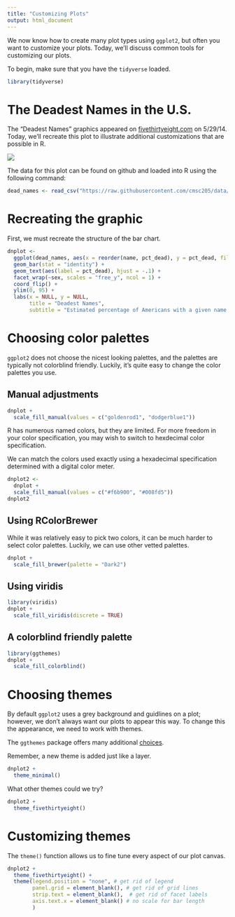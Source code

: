 ```yaml
---
title: "Customizing Plots"
output: html_document
---
```


We now know how to create many plot types using `ggplot2`, but often you want to customize your plots. Today, we'll discuss common tools for customizing our plots.

To begin, make sure that you have the `tidyverse` loaded.

```r
library(tidyverse)
```

# The Deadest Names in the U.S.

The "Deadest Names" graphics appeared on [fivethirtyeight.com](https://fivethirtyeight.com/) on 5/29/14. Today, we'll recreate this plot to illustrate additional customizations that are possible in R.

![](https://espnfivethirtyeight.files.wordpress.com/2014/05/silver-feature-names-dead2.png?quality=90&strip=all&w=575&ssl=1)

The data for this plot can be found on github and loaded into R using the following command:

```r
dead_names <- read_csv("https://raw.githubusercontent.com/cmsc205/data/master/dead_names.csv")
```


# Recreating the graphic

First, we must recreate the structure of the bar chart.

```r
dnplot <- 
  ggplot(dead_names, aes(x = reorder(name, pct_dead), y = pct_dead, fill = sex)) +
  geom_bar(stat = "identity") +
  geom_text(aes(label = pct_dead), hjust = -.1) +
  facet_wrap(~sex, scales = "free_y", ncol = 1) +
  coord_flip() +
  ylim(0, 95) +
  labs(x = NULL, y = NULL, 
       title = "Deadest Names",
       subtitle = "Estimated percentage of Americans with a given name born since\n1900 who were dead as of Jan. 1, 2014")
```

# Choosing color palettes

`ggplot2` does not choose the nicest looking palettes, and the palettes are typically not colorblind friendly. Luckily, it's quite easy to change the color palettes you use.

## Manual adjustments

```r
dnplot +
  scale_fill_manual(values = c("goldenrod1", "dodgerblue1"))
```


R has numerous named colors, but they are limited. For more freedom in your color specification, you may wish to switch to hexdecimal color specification.

We can match the colors used exactly using a hexadecimal specification determined with a digital color meter.

```r
dnplot2 <- 
  dnplot +
  scale_fill_manual(values = c("#f6b900", "#008fd5"))
dnplot2
```


## Using RColorBrewer

While it was relatively easy to pick two colors, it can be much harder to select color palettes. Luckily, we can use other vetted palettes.

```r
dnplot +
  scale_fill_brewer(palette = "Dark2")
```


## Using viridis

```r
library(viridis)
dnplot + 
  scale_fill_viridis(discrete = TRUE)
```


## A colorblind friendly palette

```r
library(ggthemes)
dnplot +
  scale_fill_colorblind()
```



# Choosing themes

By default `ggplot2` uses a grey background and guidlines on a plot; however, we don't always want our plots to appear this way. To change this the appearance, we need to work with themes.

The `ggthemes` package offers many additional [choices](https://github.com/jrnold/ggthemes). 

Remember, a new theme is added just like a layer.

```r
dnplot2 +
  theme_minimal()
```

What other themes could we try?

```r
dnplot2 +
  theme_fivethirtyeight()
```


# Customizing themes

The `theme()` function allows us to fine tune every aspect of our plot canvas.

```r
dnplot2 +
  theme_fivethirtyeight() +
  theme(legend.position = "none", # get rid of legend
        panel.grid = element_blank(), # get rid of grid lines
        strip.text = element_blank(),  # get rid of facet labels
        axis.text.x = element_blank() # no scale for bar length
        )
```

